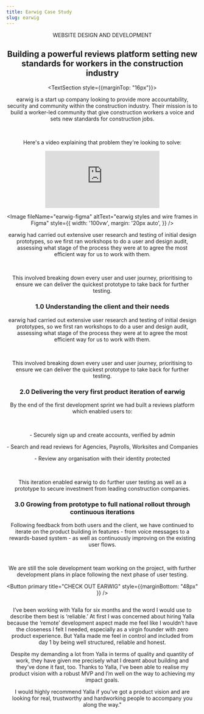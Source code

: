 ```yaml
---
title: Earwig Case Study
slug: earwig
---
```




<Header />

<HeadingsWrapper>

<CapsHeadingSmall>WEBSITE DESIGN AND DEVELOPMENT</CapsHeadingSmall>

## Building a powerful reviews platform setting new standards for workers in the construction industry

</HeadingsWrapper>

<SecondSection>

<TextSection style={{marginTop: "16px"}}>
<Subtitle title="WHERE IT ALL STARTED" size="small" />

earwig is a start up company looking to provide more accountability, security and community within the construction industry. Their mission is to build a worker-led community that give construction workers a voice and sets new standards for construction jobs.

<br />

Here's a video explaining that problem they're looking to solve:
</TextSection>

<MetaDataWrapper>
<MetaData title="client" text={["earwig"]} />
<MetaData title="SECTOR" text={["Construction"]} />
<MetaData title="DELIVERABLES" text={["User Experience", "UI Kits/Design", "Systems Prototypes", "Full stack development", "Information Architecture", "Content Management Systems", "Web Applications"]} />
</MetaDataWrapper>
</SecondSection>

<iframe
  src="https://www.youtube.com/embed/Na1f8movCcw"
  frameborder="0"
  allow="accelerometer; autoplay; encrypted-media; gyroscope; picture-in-picture"
  allowfullscreen
  style={{
     marginTop: '3rem',
     width: "100vw",
     height: "500px"
  }}
></iframe>

<SecondSection>
<TextSection>
<SubtitleAlternate
  title="WHERE WE CAME IN"
  content=" earwig asked us to create a brand new reviews-based platform from scratch for them to do this. It would need to enable workers to share experiences and information, but importantly protect their identity while ensuring all input was verified. Working in partnership with their in-house resources, we took the product from a design prototype through to full implementation."
/>
</TextSection>
</SecondSection>

<Image
  fileName="earwig-figma"
  altText="earwig styles and wire frames in Figma"
  style={{
     width: '100vw',
     margin: '20px auto',
     }}
/>

<SecondSection>
<TextSection>
<Subtitle title="What We Delivered" size="small" />

earwig had carried out extensive user research and testing of initial design prototypes, so we first ran workshops to do a user and design audit, assessing what stage of the process they were at to agree the most efficient way for us to work with them.

<br />

This involved breaking down every user and user journey, prioritising to ensure we can deliver the quickest prototype to take back for further testing.


<PointsSection>

### 1.0 Understanding the client and their needs

earwig had carried out extensive user research and testing of initial design prototypes, so we first ran workshops to do a user and design audit, assessing what stage of the process they were at to agree the most efficient way for us to work with them.

<br />

<p>
This involved breaking down every user and user journey, prioritising to ensure we can deliver the quickest prototype to take back for further testing.
</p>

### 2.0 Delivering the very first product iteration of earwig

By the end of the first development sprint we had built a reviews platform which enabled users to:

<br />

<p>- Securely sign up and create accounts, verified by admin</p>
<p>- Search and read reviews for Agencies, Payrolls, Worksites and Companies</p>
<p>- Review any organisation with their identity protected </p>

<br />

<p>
This iteration enabled earwig to do further user testing as well as a prototype to secure investment from leading construction companies.
</p>

### 3.0 Growing from prototype to full national rollout through continuous iterations

Following feedback from both users and the client, we have continued to iterate on the product building in features - from voice messages to a rewards-based system - as well as continuously improving on the existing user flows.

<br />

<p style={{ marginBottom: '5rem' }}>
  We are still the sole development team working on the project, with further development plans in place following the next phase of user testing.
</p>

<Button primary title="CHECK OUT EARWIG" style={{marginBottom: "48px" }} />

</PointsSection>
</TextSection>
</SecondSection>

<Image fileName="earwig-phones" altText="Earwig app on mobile devices" />


<TestimonialsSection>
<Quote headline="Despite my demanding a lot from Yalla in terms of quality ​and​ quantity of work, they have given me precisely what I dreamt about building and they’ve done it fast, too."
  person="HARRISON MOORE"
  position="ceo"
>

<p>I’ve been working with Yalla for six months and the word I would use to describe them best is ‘reliable.’ At first I was concerned about hiring Yalla because the ‘remote’ development aspect made me feel like I wouldn’t have the closeness I felt I needed, especially as a virgin founder with zero product experience. But Yalla made me feel in control and included from day 1 by being well structured, reliable and honest.</p>
<p>Despite my demanding a lot from Yalla in terms of quality ​and​ quantity of work, they have given me precisely what I dreamt about building and they’ve done it fast, too. Thanks to Yalla, I’ve been able to realise my product vision with a robust MVP and I’m well on the way to achieving my impact goals.</p>
<p>I would highly recommend Yalla if you’ve got a product vision and are looking for real, trustworthy and hardworking people to accompany you along the way."</p>

</Quote>
</TestimonialsSection>